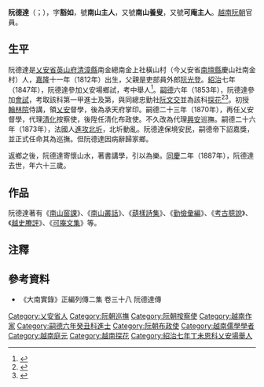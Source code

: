 '''阮德達'''（{{vie|v='''Nguyễn Đức Đạt'''|hn=阮德達}}；{{bd|1825年||1887年|catIdx=N阮}}），字'''豁如'''，號'''南山主人'''，又號'''南山養叟'''，又號'''可庵主人'''。[[越南|越南]][[阮朝|阮朝]]官員。

==生平==
阮德達是[[乂安省|乂安省]][[英山府|英山府]][[清漳縣|清漳縣]]南金總南金上社橫山村（今乂安省[[南壇縣|南壇縣]]慶山社南金村）人，[[嘉隆|嘉隆]]十一年（1812年）出生，父親是吏部員外郎[[阮光登|阮光登]]。[[紹治|紹治]]七年（1847年），阮德達參加乂安場鄉試，考中舉人<ref>{{Cite web |url=http://lib.nomfoundation.org/collection/1/volume/340/page/77 |title=《國朝鄉科錄》 |accessdate=2018-06-09 |archive-date=2018-06-12 |archive-url=https://web.archive.org/web/20180612140555/http://lib.nomfoundation.org/collection/1/volume/340/page/77 |dead-url=no }}</ref>。[[嗣德|嗣德]]六年（1853年），阮德達參加[[會試|會試]]，考取該科第一甲進士及第，與同總忠勤社[[阮文交|阮文交]]並為該科[[探花|探花]]<ref>{{Cite web |url=http://hannom.nlv.gov.vn/hannom/cgi-bin/hannom?a=d&d=BNTwEHieahcNp1894.1.50 |title=《國朝科榜錄》 |accessdate=2016-08-03 |archive-date=2018-06-12 |archive-url=https://web.archive.org/web/20180612135946/http://hannom.nlv.gov.vn/hannom/cgi-bin/hannom?a=d&d=BNTwEHieahcNp1894.1.50 |dead-url=no }}</ref><ref>{{Cite web |url=http://www.hannom.org.vn/detail.asp?param=1217&Catid=562 |title=嗣德六年進士題名碑 |accessdate=2018-06-09 |archive-date=2018-06-12 |archive-url=https://web.archive.org/web/20180612140905/http://www.hannom.org.vn/detail.asp?param=1217&Catid=562 |dead-url=no }}</ref>。初授[[翰林院|翰林院]]侍講，領[[乂安|乂安]]督學，後為承天府掌印。嗣德二十三年（1870年），再任乂安督學，代理[[清化|清化]]按察使，後陞任清化布政使。不久改為代理[[興安|興安]]巡撫。嗣德二十六年（1873年），法國人[[北圻變故|進攻北圻]]，北圻動亂。阮德達保境安民，嗣德帝下詔嘉獎，並正式任命其為巡撫。但阮德達因病辭歸家鄉。

返鄉之後，阮德達寄懷山水，著書講學，引以為樂。[[同慶_(阮朝)|同慶]]二年（1887年），阮德達去世，年六十三歲。

==作品==
阮德達著有《[[南山窗課|南山窗課]]》、《[[南山叢話|南山叢話]]》、《[[葫樣詩集|葫樣詩集]]》、《[[勤儉彙編|勤儉彙編]]》、《[[考古臆說|考古臆說]]》、《[[越史賸評|越史賸評]]》、《[[可庵文集|可庵文集]]》等。

==注釋==
{{reflist}}

==參考資料==
*《大南實錄》正編列傳二集 卷三十八 阮德達傳

{{嗣德六年癸丑科庭试正副榜}}

{{DEFAULTSORT:Nguyễn Đức Đạt}}
[[Category:乂安省人|Category:乂安省人]]
[[Category:阮朝巡撫|Category:阮朝巡撫]]
[[Category:阮朝按察使|Category:阮朝按察使]]
[[Category:越南作家|Category:越南作家]]
[[Category:嗣德六年癸丑科進士|Category:嗣德六年癸丑科進士]]
[[Category:阮朝布政使|Category:阮朝布政使]]
[[Category:越南儒學學者|Category:越南儒學學者]]
[[Category:越南庭元|Category:越南庭元]]
[[Category:越南探花|Category:越南探花]]
[[Category:紹治七年丁未恩科乂安場舉人|Category:紹治七年丁未恩科乂安場舉人]]
